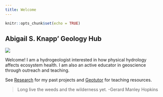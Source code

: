 ```yaml
---
title: Welcome
---
```


```r
knitr::opts_chunk$set(echo = TRUE)
```

## Abigail S. Knapp' Geology Hub

![](/img/logo.jpg)

Welcome! I am a hydrogeologist interested in how physical hydrology affects ecosystem health. I am also an active educator in geoscience through outreach and teaching.

See [Research](/research/) for my past projects and [Geotutor](/geotutor/) for teaching resources.

>Long live the weeds and the wilderness yet. -Gerard Manley Hopkins